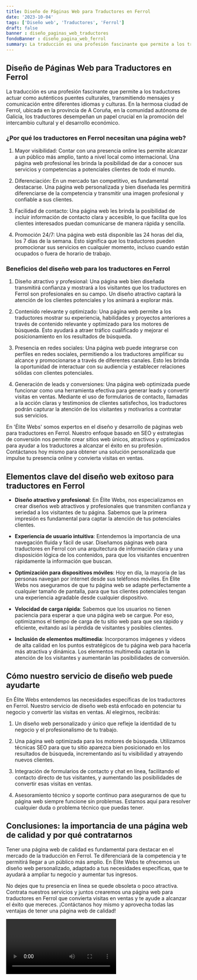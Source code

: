 ```yaml
---
title: Diseño de Páginas Web para Traductores en Ferrol
date: '2023-10-04'
tags: ['Diseño web', 'Traductores', 'Ferrol']
draft: false
banner : diseño_paginas_web_traductores
fondoBanner : diseño_pagina_web_ferrol
summary: La traducción es una profesión fascinante que permite a los traductores actuar como auténticos puentes culturales, transmitiendo mensajes y comunicación entre diferentes idiomas y culturas. En la hermosa ciudad de Ferrol, ubicada en la provincia de A Coruña, en la comunidad autónoma de Galicia, los traductores desempeñan un papel crucial en la promoción del intercambio cultural y el desarrollo económico.
---
```


## Diseño de Páginas Web para Traductores en Ferrol

La traducción es una profesión fascinante que permite a los traductores actuar como auténticos puentes culturales, transmitiendo mensajes y comunicación entre diferentes idiomas y culturas. En la hermosa ciudad de Ferrol, ubicada en la provincia de A Coruña, en la comunidad autónoma de Galicia, los traductores desempeñan un papel crucial en la promoción del intercambio cultural y el desarrollo económico.

### ¿Por qué los traductores en Ferrol necesitan una página web?

1. Mayor visibilidad: Contar con una presencia online les permite alcanzar a un público más amplio, tanto a nivel local como internacional. Una página web profesional les brinda la posibilidad de dar a conocer sus servicios y competencias a potenciales clientes de todo el mundo.

2. Diferenciación: En un mercado tan competitivo, es fundamental destacarse. Una página web personalizada y bien diseñada les permitirá diferenciarse de la competencia y transmitir una imagen profesional y confiable a sus clientes.

3. Facilidad de contacto: Una página web les brinda la posibilidad de incluir información de contacto clara y accesible, lo que facilita que los clientes interesados puedan comunicarse de manera rápida y sencilla.

4. Promoción 24/7: Una página web está disponible las 24 horas del día, los 7 días de la semana. Esto significa que los traductores pueden promocionar sus servicios en cualquier momento, incluso cuando están ocupados o fuera de horario de trabajo.

### Beneficios del diseño web para los traductores en Ferrol

1. Diseño atractivo y profesional: Una página web bien diseñada transmitirá confianza y mostrará a los visitantes que los traductores en Ferrol son profesionales en su campo. Un diseño atractivo captará la atención de los clientes potenciales y los animará a explorar más.

2. Contenido relevante y optimizado: Una página web permite a los traductores mostrar su experiencia, habilidades y proyectos anteriores a través de contenido relevante y optimizado para los motores de búsqueda. Esto ayudará a atraer tráfico cualificado y mejorar el posicionamiento en los resultados de búsqueda.

3. Presencia en redes sociales: Una página web puede integrarse con perfiles en redes sociales, permitiendo a los traductores amplificar su alcance y promocionarse a través de diferentes canales. Esto les brinda la oportunidad de interactuar con su audiencia y establecer relaciones sólidas con clientes potenciales.

4. Generación de leads y conversiones: Una página web optimizada puede funcionar como una herramienta efectiva para generar leads y convertir visitas en ventas. Mediante el uso de formularios de contacto, llamadas a la acción claras y testimonios de clientes satisfechos, los traductores podrán capturar la atención de los visitantes y motivarlos a contratar sus servicios.

En 'Élite Webs' somos expertos en el diseño y desarrollo de páginas web para traductores en Ferrol. Nuestro enfoque basado en SEO y estrategias de conversión nos permite crear sitios web únicos, atractivos y optimizados para ayudar a los traductores a alcanzar el éxito en su profesión. Contáctanos hoy mismo para obtener una solución personalizada que impulse tu presencia online y convierta visitas en ventas.

<GifSeo />

<Cta />

## Elementos clave del diseño web exitoso para traductores en Ferrol

- **Diseño atractivo y profesional**: En Élite Webs, nos especializamos en crear diseños web atractivos y profesionales que transmiten confianza y seriedad a los visitantes de tu página. Sabemos que la primera impresión es fundamental para captar la atención de tus potenciales clientes.

- **Experiencia de usuario intuitiva**: Entendemos la importancia de una navegación fluida y fácil de usar. Diseñamos páginas web para traductores en Ferrol con una arquitectura de información clara y una disposición lógica de los contenidos, para que los visitantes encuentren rápidamente la información que buscan.

- **Optimización para dispositivos móviles**: Hoy en día, la mayoría de las personas navegan por internet desde sus teléfonos móviles. En Élite Webs nos aseguramos de que tu página web se adapte perfectamente a cualquier tamaño de pantalla, para que tus clientes potenciales tengan una experiencia agradable desde cualquier dispositivo.

- **Velocidad de carga rápida**: Sabemos que los usuarios no tienen paciencia para esperar a que una página web se cargue. Por eso, optimizamos el tiempo de carga de tu sitio web para que sea rápido y eficiente, evitando así la pérdida de visitantes y posibles clientes.

- **Inclusión de elementos multimedia**: Incorporamos imágenes y videos de alta calidad en los puntos estratégicos de tu página web para hacerla más atractiva y dinámica. Los elementos multimedia captarán la atención de los visitantes y aumentarán las posibilidades de conversión.

## Cómo nuestro servicio de diseño web puede ayudarte

En Élite Webs entendemos las necesidades específicas de los traductores en Ferrol. Nuestro servicio de diseño web está enfocado en potenciar tu negocio y convertir las visitas en ventas. Al elegirnos, recibirás:

1. Un diseño web personalizado y único que refleje la identidad de tu negocio y el profesionalismo de tu trabajo.

2. Una página web optimizada para los motores de búsqueda. Utilizamos técnicas SEO para que tu sitio aparezca bien posicionado en los resultados de búsqueda, incrementando así tu visibilidad y atrayendo nuevos clientes.

3. Integración de formularios de contacto y chat en línea, facilitando el contacto directo de tus visitantes, y aumentando las posibilidades de convertir esas visitas en ventas.

4. Asesoramiento técnico y soporte continuo para asegurarnos de que tu página web siempre funcione sin problemas. Estamos aquí para resolver cualquier duda o problema técnico que puedas tener.

## Conclusiones: la importancia de una página web de calidad y por qué contratarnos

Tener una página web de calidad es fundamental para destacar en el mercado de la traducción en Ferrol. Te diferenciará de la competencia y te permitirá llegar a un público más amplio. En Élite Webs te ofrecemos un diseño web personalizado, adaptado a tus necesidades específicas, que te ayudará a ampliar tu negocio y aumentar tus ingresos.

No dejes que tu presencia en línea se quede obsoleta o poco atractiva. Contrata nuestros servicios y juntos crearemos una página web para traductores en Ferrol que convierta visitas en ventas y te ayude a alcanzar el éxito que mereces. ¡Contáctanos hoy mismo y aprovecha todas las ventajas de tener una página web de calidad!

<Video />

<CtaBot job='Traductores' city='Ferrol'/>

<Gmaps query='Ferrol+españa+maps' />